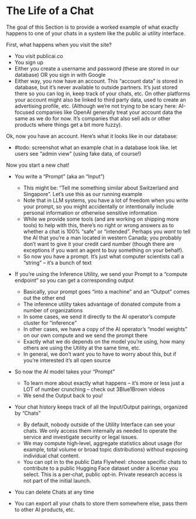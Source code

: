 # The Life of a Chat

The goal of this Section is to provide a worked example of what exactly happens to one of your chats in a system like the public ai utility interface.

First, what happens when you visit the site?

- You visit publicai.co
- You sign up
- Either you create a username and password (these are stored in our database) OR you sign in with Google
- Either way, you now have an account. This "account data" is stored in database, but it's never available to outside partners. It's just stored there so you can log in, keep track of your chats, etc. On other platforms your account might also be linked to third party data, used to create an advertising profile, etc. (Although we're not trying to be scary here: AI-focused companies like OpenAI generally treat your account data the same as we do for now. It's companies that also sell ads or other products where things get a bit more fuzzy).


Ok, now you have an account. Here's what it looks like in our database:

- #todo: screenshot what an example chat in a database look like. let users see "admin view" (using fake data, of course!)

Now you start a new chat!

- You write a "Prompt" (aka an "Input")
  - This might be: "Tell me something similar about Switzerland and Singapore". Let's use this as our running example
  - Note that in LLM systems, you have a lot of freedom when you write your prompt, so you might accidentally or intentionally include personal information or otherwise sensitive information
  - While we provide some tools (and are working on shipping more tools) to help with this, there's no right or wrong answers as to whether a chat is 100% "safe" or "intended". Perhaps you *want* to tell the AI that you're a man located in western Canada; you probably don't want to give it your credit card number (though there are exceptions if you want an agent to buy something on your behalf).
  - So now you have a prompt. It's just what computer scientists call a "string" -- it's a bunch of text
- If you're using the Inference Utility, we send your Prompt to a "compute endpoint" so you can get a corresponding output
  - Basically, your prompt goes "into a machine" and an "Output" comes out the other end
  - The inference utility takes advantage of donated compute from a number of organizations
  - In some cases, we send it directly to the AI operator's compute cluster for "inference"
  - In other cases, we have a copy of the AI operator's "model weights" on our own compute and we send the prompt there 
  - Exactly what we do depends on the model you're using, how many others are using the Utility at the same time, etc.
  - In general, we don't want you to have to worry about this, but if you're interested it's all open source

- So now the AI model takes your "Prompt"
  - To learn more about exactly what happens -- it's more or less just a LOT of number crunching -- check out 3Blue1Brown videos
  - We send the Output back to you!


- Your chat history keeps track of all the Input/Output pairings, organized by "Chats"
  - By default, nobody outside of the Utility Interface can see your chats. We only access them internally as needed to operate the service and investigate security or legal issues.
  - We may compute high‑level, aggregate statistics about usage (for example, total volume or broad topic distributions) without exposing individual chat content.
  - You can opt in to the public Data Flywheel: choose specific chats to contribute to a public Hugging Face dataset under a license you select. This is a per‑chat, public opt‑in. Private research access is not part of the initial launch.

- You can delete Chats at any time

- You can export all your chats to store them somewhere else, pass them to other AI products, etc.
